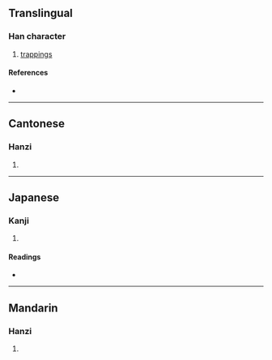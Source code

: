 {{character info/new}}
{{character info|0x2F887}}
==Translingual==

===Han character===
{{Han char|rn=50|rad=巾|as=13|sn=16|four=40286|canj=LBJTC|ids=⿰巾賁}}

# [[trappings]]

====References====
* {{Han ref|kx=0337.150|dkj=09109|dj=0644.160|hdz=10753.090|uh=5E69|ud=24169|bh=E56E|bd=58734}}

----

==Cantonese==

===Hanzi===
{{yue-hanzi|jyut=[[fan4]]|y=fan4}}

# {{defn|lang=yue|sort=巾13}}

----

==Japanese==

===Kanji===
{{ja-kanji|grade=|rs=巾13}}

# {{defn|lang=ja|sort=巾13}}

====Readings====
* {{ja-readings|on=[[ふん]] (fun), [[ぶん]] (bun), [[ひ]] (hi)|kun=[[くつわのかざり]] (kutsuwanokazari)}}

----

==Mandarin==

===Hanzi===
{{cmn-hanzi|pin=[[fén]] ([[fen2]]), [[měng]] ([[meng3]])|wg=fen<sup>2</sup>, meng<sup>3</sup>}}

# {{defn|lang=cmn|sort=巾13}}
